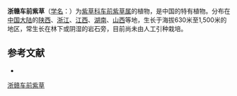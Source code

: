 {{Speciesbox
| name = 浙赣车前紫草
| status = 
| status_system = 
| image = 
| genus = Sinojohnstonia
| species = chekiangensis
| authority = (Migo) W. T. Wang ex Z. Y. Zhang
}}

'''浙赣车前紫草'''（[[学名|学名]]：{{lang|la|''Sinojohnstonia chekiangensis''}}）为[[紫草科|紫草科]][[车前紫草属|车前紫草属]]的植物，是中国的特有植物。分布在[[中国大陆|中国大陆]]的[[陕西|陕西]]、[[浙江|浙江]]、[[江西|江西]]、[[湖南|湖南]]、[[山西|山西]]等地，生长于海拔630米至1,500米的地区，常生长在林下或阴湿的岩石旁，目前尚未由人工引种栽培。

== 参考文献 ==
<div class="references-small">
* {{cite web| url =http://www.bioinfo.cn/db05/KmzwSpecies.php?action=view&id=2152| title =浙赣车前紫草| work =《中国高等植物数据库全库》| publisher =中国科学院微生物研究所| author =昆明植物研究所| accessdate =2009-02-23| deadurl =yes| archiveurl =https://web.archive.org/web/20160305001701/http://www.bioinfo.cn/db05/KmzwSpecies.php?action=view&id=2152| archivedate =2016-03-05}}
</div>
{{Taxonbar|from=Q11148918}}

[[Category:车前紫草属|浙赣车前紫草]]


{{植物小作品}}